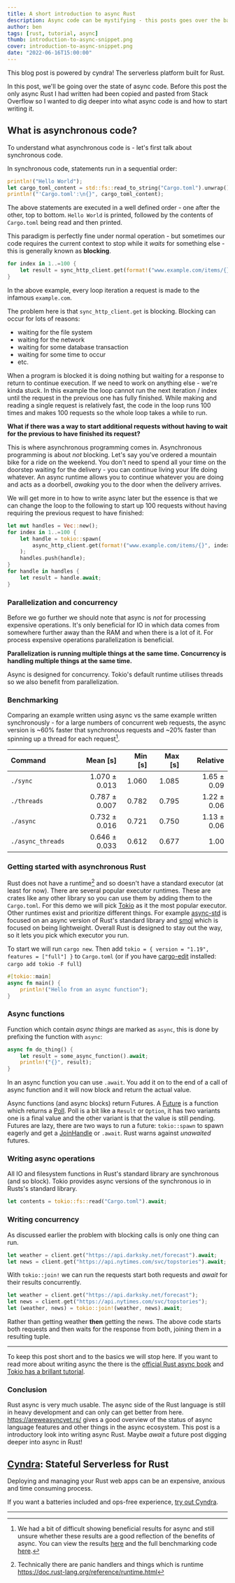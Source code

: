 ```yaml
---
title: A short introduction to async Rust
description: Async code can be mystifying - this posts goes over the basics and helps us get comfortable with some of the core concepts of asynchronous Rust
author: ben
tags: [rust, tutorial, async]
thumb: introduction-to-async-snippet.png
cover: introduction-to-async-snippet.png
date: "2022-06-16T15:00:00"
---
```


This blog post is powered by cyndra! The serverless platform built for Rust.

In this post, we'll be going over the state of async code. Before this post the only async Rust I had written had been copied and pasted from Stack Overflow so I wanted to dig deeper into what async code is and how to start writing it.

## What is asynchronous code?

To understand what asynchronous code is - let's first talk about synchronous code.

In synchronous code, statements run in a sequential order:

```rust
println!("Hello World");
let cargo_toml_content = std::fs::read_to_string("Cargo.toml").unwrap();
println!("'Cargo.toml':\n{}", cargo_toml_content);
```

The above statements are executed in a well defined order - one after the other, top to bottom. `Hello World` is printed, followed by the contents of `Cargo.toml` being read and then printed.

This paradigm is perfectly fine under normal operation - but sometimes our code requires the current context to stop while it *waits* for something else - this is generally known as **blocking**.

```rust
for index in 1..=100 {
    let result = sync_http_client.get(format!("www.example.com/items/{}", index));
}
```

In the above example, every loop iteration a request is made to the infamous `example.com`.

The problem here is that `sync_http_client.get` is blocking. Blocking can occur for lots of reasons:

- waiting for the file system
- waiting for the network
- waiting for some database transaction
- waiting for some time to occur
- etc.

When a program is blocked it is doing nothing but waiting for a response to return to continue execution. If we need to work on anything else - we're kinda stuck. In this example the loop cannot run the next iteration / index until the request in the previous one has fully finished. While making and reading a single request is relatively fast, the code in the loop runs 100 times and makes 100 requests so the whole loop takes a while to run.

**What if there was a way to start additional requests without having to wait for the previous to have finished its request?**

This is where asynchronous programming comes in. Asynchronous programming is
about *not* blocking. Let's say you've ordered a mountain bike for a ride on
the weekend. You don't need to spend all your time on the doorstep waiting
for the delivery - you can continue living your life doing whatever. An async runtime allows you to continue whatever you are doing and acts as a doorbell, *awaking* you to the door when the delivery arrives.

We will get more in to how to write async later but the essence is that we can change the loop to the following to start up 100 requests without having requiring the previous request to have finished:

```rust
let mut handles = Vec::new();
for index in 1..=100 {
    let handle = tokio::spawn(
        async_http_client.get(format!("www.example.com/items/{}", index))
    );
    handles.push(handle);
}
for handle in handles {
    let result = handle.await;
}
```

### Parallelization and concurrency

Before we go further we should note that async is *not* for processing
expensive operations. It's only beneficial for IO in which data comes from somewhere further away than the RAM and when there is a lot of it. For process expensive operations parallelization is beneficial.

**Parallelization is running multiple things at the same time. Concurrency is handling multiple things at the same time.**

Async is designed for concurrency. Tokio's default runtime utilises threads so we also benefit from parallelization.

### Benchmarking

Comparing an example written using async vs the same example written
synchronously - for a large numbers of concurrent web requests, the async
version is ~60% faster that synchronous requests and ~20% faster than spinning
up a thread for each request[^benchmarks].

| Command | Mean [s] | Min [s] | Max [s] | Relative |
|:---|---:|---:|---:|---:|
| `./sync` | 1.070 ± 0.013 | 1.060 | 1.085 | 1.65 ± 0.09 |
| `./threads` | 0.787 ± 0.007 | 0.782 | 0.795 | 1.22 ± 0.06 |
| `./async` | 0.732 ± 0.016 | 0.721 | 0.750 | 1.13 ± 0.06 |
| `./async_threads` | 0.646 ± 0.033 | 0.612 | 0.677 | 1.00 |

### Getting started with asynchronous Rust

Rust does not have a runtime[^rust-runtime] and so doesn't have a standard
executor (at least for now). There are several popular executor runtimes. These are crates like any other library so you can use them by adding them to the `Cargo.toml`. For this demo we will pick [Tokio](https://tokio.rs/) as it the most popular executor. Other runtimes exist and prioritize different things. For example [async-std](https://docs.rs/async-std/latest/async_std/index.html) is focused on an async version of Rust's standard library and [smol](https://docs.rs/smol/1.2.5/smol/) which is focused on being lightweight. Overall Rust is designed to stay out the way, so it lets you pick which executor you run.

To start we will run `cargo new`. Then add `tokio = { version = "1.19", features = ["full"] }` to `Cargo.toml` (or if you have [cargo-edit](https://github.com/killercup/cargo-edit) installed: `cargo add tokio -F full`)

```rust
#[tokio::main]
async fn main() {
    println!("Hello from an async function");
}
```

### Async functions

Function which contain *async things* are marked as `async`, this is done by prefixing the function with `async`:

```rust
async fn do_thing() {
    let result = some_async_function().await;
    println!("{}", result);
}
```

In an async function you can use `.await`. You add it on to the end of a
call of async function and it will now block and return the actual value.

Async functions (and async blocks) return Futures. A [Future](https://doc.rust-lang.org/std/future/trait.Future.html) is a function which returns a [Poll](https://doc.rust-lang.org/std/task/enum.Poll.html). Poll is a bit like a `Result` or `Option`, it has two variants one is a final value and the other variant is that the value is still pending. Futures are lazy, there are two ways to run a future: `tokio::spawn` to spawn eagerly and get a [JoinHandle](https://docs.rs/tokio/latest/tokio/task/struct.JoinHandle.html) or `.await`. Rust warns against *unawaited* futures.

### Writing async operations

All IO and filesystem functions in Rust's standard library are synchronous (and so block). Tokio provides async versions of the synchronous io in Rusts's standard library.

```rust
let contents = tokio::fs::read("Cargo.toml").await;
```

### Writing concurrency

As discussed earlier the problem with blocking calls is only one thing can run.

```rust
let weather = client.get("https://api.darksky.net/forecast").await;
let news = client.get("https://api.nytimes.com/svc/topstories").await;
```

With `tokio::join!` we can run the requests start both requests and *await* for their results concurrently.

```rust
let weather = client.get("https://api.darksky.net/forecast");
let news = client.get("https://api.nytimes.com/svc/topstories");
let (weather, news) = tokio::join!(weather, news).await;
```

Rather than getting weather **then** getting the news. The above code starts both requests and then waits for the response from both, joining them in a resulting tuple.

<hr styles="margin-top: 5px"/>

To keep this post short and to the basics we will stop here. If you want to read more about writing async the there is the [official Rust async book](https://rust-lang.github.io/async-book/) and [Tokio has a brillant tutorial](https://tokio.rs/tokio/tutorial).

### Conclusion

Rust async is very much usable. The async side of the Rust language is still in heavy development and can only can get better from here. https://areweasyncyet.rs/ gives a good overview of the status of async language features and other things in the async ecosystem. This post is a introductory look into writing async Rust. Maybe *await* a future post digging deeper into async in Rust!

## [Cyndra](https://www.cyndra.rs/): Stateful Serverless for Rust

Deploying and managing your Rust web apps can be an expensive, anxious and time consuming process.

If you want a batteries included and ops-free experience, [try out Cyndra](https://docs.rs/cyndra-service/latest/cyndra_service/).

<hr styles="margin-top: 10px"/>

[^rust-runtime]: Technically there are panic handlers and things which is runtime https://doc.rust-lang.org/reference/runtime.html

[^benchmarks]: We had a bit of difficult showing beneficial results for async and still unsure whether these results are a good reflection of the benefits of async. You can view the results [here](https://github.com/kaleidawave/sync-vs-threads-vs-async-rust-bench/actions/runs/2517638422) and the full benchmarking code [here](https://github.com/kaleidawave/sync-vs-threads-vs-async-rust-bench).
